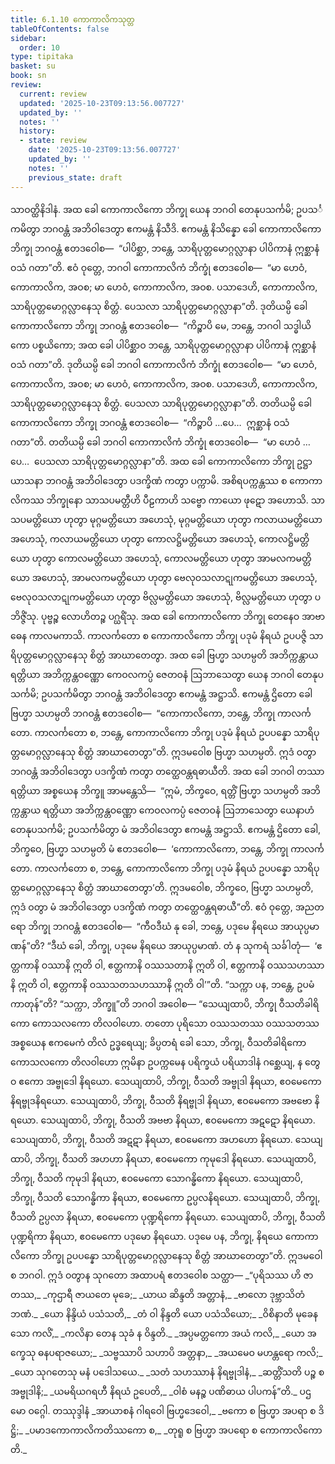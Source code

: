 ```yaml
---
title: 6.1.10 ကောကာလိကသုတ္တ
tableOfContents: false
sidebar:
  order: 10
type: tipitaka
basket: su
book: sn
review:
  current: review
  updated: '2025-10-23T09:13:56.007727'
  updated_by: ''
  notes: ''
  history:
  - state: review
    date: '2025-10-23T09:13:56.007727'
    updated_by: ''
    notes: ''
    previous_state: draft
---
```



<ReviewStatus review={frontmatter.review} showDetails={true} />

<HypothesisAnnotation frontmatter={frontmatter} />

<DynamicBreadcrumb />

<Division number="181" book="sn" e="ch" v="18" p="305">

<Paragraph number="1079" book="sn">
သာဝတ္ထိနိဒါနံ. အထ ခေါ ကောကာလိကော ဘိက္ခု ယေန ဘဂဝါ တေနုပသင်္ကမိ; ဥပသင်္ကမိတွာ ဘဂဝန္တံ အဘိဝါဒေတွာ ဧကမန္တံ နိသီဒိ. ဧကမန္တံ နိသိန္နော ခေါ ကောကာလိကော ဘိက္ခု ဘဂဝန္တံ ဧတဒဝေါစ—  “ပါပိစ္ဆာ, ဘန္တေ, သာရိပုတ္တမောဂ္ဂလ္လာနာ ပါပိကာနံ ဣစ္ဆာနံ ဝသံ ဂတာ”တိ. ဧဝံ ဝုတ္တေ, ဘဂဝါ ကောကာလိကံ ဘိက္ခုံ ဧတဒဝေါစ—  “မာ ဟေဝံ, ကောကာလိက, အဝစ; မာ ဟေဝံ, ကောကာလိက, အဝစ. ပသာဒေဟိ, ကောကာလိက, သာရိပုတ္တမောဂ္ဂလ္လာနေသု စိတ္တံ. ပေသလာ သာရိပုတ္တမောဂ္ဂလ္လာနာ”တိ. ဒုတိယမ္ပိ ခေါ ကောကာလိကော ဘိက္ခု ဘဂဝန္တံ ဧတဒဝေါစ—  “ကိဉ္စာပိ မေ, ဘန္တေ, ဘဂဝါ သဒ္ဓါယိကော ပစ္စယိကော; အထ ခေါ ပါပိစ္ဆာဝ ဘန္တေ, သာရိပုတ္တမောဂ္ဂလ္လာနာ ပါပိကာနံ ဣစ္ဆာနံ ဝသံ ဂတာ”တိ. ဒုတိယမ္ပိ ခေါ ဘဂဝါ ကောကာလိကံ ဘိက္ခုံ ဧတဒဝေါစ—  “မာ ဟေဝံ, ကောကာလိက, အဝစ; မာ ဟေဝံ, ကောကာလိက, အဝစ. ပသာဒေဟိ, ကောကာလိက, သာရိပုတ္တမောဂ္ဂလ္လာနေသု စိတ္တံ. ပေသလာ သာရိပုတ္တမောဂ္ဂလ္လာနာ”တိ. တတိယမ္ပိ ခေါ ကောကာလိကော ဘိက္ခု ဘဂဝန္တံ ဧတဒဝေါစ—  “ကိဉ္စာပိ …ပေ…  ဣစ္ဆာနံ ဝသံ ဂတာ”တိ. တတိယမ္ပိ ခေါ ဘဂဝါ ကောကာလိကံ ဘိက္ခုံ ဧတဒဝေါစ—  “မာ ဟေဝံ …ပေ…  ပေသလာ သာရိပုတ္တမောဂ္ဂလ္လာနာ”တိ.
</Paragraph>

<Paragraph number="1080" book="sn">
အထ ခေါ ကောကာလိကော ဘိက္ခု ဥဋ္ဌာယာသနာ ဘဂဝန္တံ အဘိဝါဒေတွာ ပဒက္ခိဏံ ကတွာ ပက္ကာမိ. အစိရပက္ကန္တဿ စ ကောကာလိကဿ ဘိက္ခုနော သာသပမတ္တီဟိ ပီဠကာဟိ သဗ္ဗော ကာယော ဖုဋော အဟောသိ. သာသပမတ္တိယော ဟုတွာ မုဂ္ဂမတ္တိယော အဟေသုံ, မုဂ္ဂမတ္တိယော ဟုတွာ ကလာယမတ္တိယော အဟေသုံ, ကလာယမတ္တိယော ဟုတွာ ကောလဋ္ဌိမတ္တိယော အဟေသုံ, ကောလဋ္ဌိမတ္တိယော ဟုတွာ ကောလမတ္တိယော အဟေသုံ, ကောလမတ္တိယော ဟုတွာ အာမလကမတ္တိယော အဟေသုံ, အာမလကမတ္တိယော ဟုတွာ ဗေလုဝသလာဋုကမတ္တိယော အဟေသုံ, ဗေလုဝသလာဋုကမတ္တိယော ဟုတွာ ဗိလ္လမတ္တိယော အဟေသုံ, ဗိလ္လမတ္တိယော ဟုတွာ ပဘိဇ္ဇိံသု. ပုဗ္ဗဉ္စ လောဟိတဉ္စ ပဂ္ဃရိံသု. အထ ခေါ ကောကာလိကော ဘိက္ခု တေနေဝ အာဗာဓေန ကာလမကာသိ. ကာလင်္ကတော စ ကောကာလိကော ဘိက္ခု ပဒုမံ နိရယံ ဥပပဇ္ဇိ သာရိပုတ္တမောဂ္ဂလ္လာနေသု စိတ္တံ အာဃာတေတွာ.
</Paragraph>

<Paragraph number="1081" book="sn">
အထ ခေါ ဗြဟ္မာ သဟမ္ပတိ အဘိက္ကန္တာယ ရတ္တိယာ အဘိက္ကန္တဝဏ္ဏော ကေဝလကပ္ပံ ဇေတဝနံ ဩဘာသေတွာ ယေန ဘဂဝါ တေနုပသင်္ကမိ; ဥပသင်္ကမိတွာ ဘဂဝန္တံ အဘိဝါဒေတွာ ဧကမန္တံ အဋ္ဌာသိ. ဧကမန္တံ ဌိတော ခေါ ဗြဟ္မာ သဟမ္ပတိ ဘဂဝန္တံ ဧတဒဝေါစ—  “ကောကာလိကော, ဘန္တေ, ဘိက္ခု ကာလင်္ကတော. ကာလင်္ကတော စ, ဘန္တေ, ကောကာလိကော ဘိက္ခု ပဒုမံ နိရယံ ဥပပန္နော သာရိပုတ္တမောဂ္ဂလ္လာနေသု စိတ္တံ အာဃာတေတွာ”တိ. ဣဒမဝေါစ ဗြဟ္မာ သဟမ္ပတိ. ဣဒံ ဝတွာ ဘဂဝန္တံ အဘိဝါဒေတွာ ပဒက္ခိဏံ ကတွာ တတ္ထေဝန္တရဓာယီတိ.
</Paragraph>

<Paragraph number="1082" book="sn">
အထ ခေါ ဘဂဝါ တဿာ ရတ္တိယာ အစ္စယေန ဘိက္ခူ အာမန္တေသိ—  “ဣမံ, ဘိက္ခဝေ, ရတ္တိံ ဗြဟ္မာ သဟမ္ပတိ အဘိက္ကန္တာယ ရတ္တိယာ အဘိက္ကန္တဝဏ္ဏော ကေဝလကပ္ပံ ဇေတဝနံ ဩဘာသေတွာ ယေနာဟံ တေနုပသင်္ကမိ; ဥပသင်္ကမိတွာ မံ အဘိဝါဒေတွာ ဧကမန္တံ အဋ္ဌာသိ. ဧကမန္တံ ဌိတော ခေါ, ဘိက္ခဝေ, ဗြဟ္မာ သဟမ္ပတိ မံ ဧတဒဝေါစ—  ‘ကောကာလိကော, ဘန္တေ, ဘိက္ခု ကာလင်္ကတော. ကာလင်္ကတော စ, ဘန္တေ, ကောကာလိကော ဘိက္ခု ပဒုမံ နိရယံ ဥပပန္နော သာရိပုတ္တမောဂ္ဂလ္လာနေသု စိတ္တံ အာဃာတေတွာ’တိ. ဣဒမဝေါစ, ဘိက္ခဝေ, ဗြဟ္မာ သဟမ္ပတိ, ဣဒံ ဝတွာ မံ အဘိဝါဒေတွာ ပဒက္ခိဏံ ကတွာ တတ္ထေဝန္တရဓာယီ”တိ.
</Paragraph>

<Paragraph number="1083" book="sn">
ဧဝံ ဝုတ္တေ, အညတရော ဘိက္ခု ဘဂဝန္တံ ဧတဒဝေါစ—  “ကီဝဒီဃံ နု ခေါ, ဘန္တေ, ပဒုမေ နိရယေ အာယုပ္ပမာဏန်”တိ? “ဒီဃံ ခေါ, ဘိက္ခု, ပဒုမေ နိရယေ အာယုပ္ပမာဏံ. တံ န သုကရံ သင်္ခါတုံ—  ‘ဧတ္တကာနိ ဝဿာနိ ဣတိ ဝါ, ဧတ္တကာနိ ဝဿသတာနိ ဣတိ ဝါ, ဧတ္တကာနိ ဝဿသဟဿာနိ ဣတိ ဝါ, ဧတ္တကာနိ ဝဿသတသဟဿာနိ ဣတိ ဝါ’”တိ. “သက္ကာ ပန, ဘန္တေ, ဥပမံ ကာတုန်”တိ? “သက္ကာ, ဘိက္ခူ”တိ ဘဂဝါ အဝေါစ—
</Paragraph>

<Paragraph number="1084" book="sn">
“သေယျထာပိ, ဘိက္ခု ဝီသတိခါရိကော ကောသလကော တိလဝါဟော. တတော ပုရိသော ဝဿသတဿ ဝဿသတဿ အစ္စယေန ဧကမေကံ တိလံ ဥဒ္ဓရေယျ; ခိပ္ပတရံ ခေါ သော, ဘိက္ခု, ဝီသတိခါရိကော ကောသလကော တိလဝါဟော ဣမိနာ ဥပက္ကမေန ပရိက္ခယံ ပရိယာဒါနံ ဂစ္ဆေယျ, န တွေဝ ဧကော အဗ္ဗုဒေါ နိရယော. သေယျထာပိ, ဘိက္ခု, ဝီသတိ အဗ္ဗုဒါ နိရယာ, ဧဝမေကော နိရဗ္ဗုဒနိရယော. သေယျထာပိ, ဘိက္ခု, ဝီသတိ နိရဗ္ဗုဒါ နိရယာ, ဧဝမေကော အဗဗော နိရယော. သေယျထာပိ, ဘိက္ခု, ဝီသတိ အဗဗာ နိရယာ, ဧဝမေကော အဋဋော နိရယော. သေယျထာပိ, ဘိက္ခု, ဝီသတိ အဋဋာ နိရယာ, ဧဝမေကော အဟဟော နိရယော. သေယျထာပိ, ဘိက္ခု, ဝီသတိ အဟဟာ နိရယာ, ဧဝမေကော ကုမုဒေါ နိရယော. သေယျထာပိ, ဘိက္ခု, ဝီသတိ ကုမုဒါ နိရယာ, ဧဝမေကော သောဂန္ဓိကော နိရယော. သေယျထာပိ, ဘိက္ခု, ဝီသတိ သောဂန္ဓိကာ နိရယာ, ဧဝမေကော ဥပ္ပလနိရယော. သေယျထာပိ, ဘိက္ခု, ဝီသတိ ဥပ္ပလာ နိရယာ, ဧဝမေကော ပုဏ္ဍရိကော နိရယော. သေယျထာပိ, ဘိက္ခု, ဝီသတိ ပုဏ္ဍရိကာ နိရယာ, ဧဝမေကော ပဒုမော နိရယော. ပဒုမေ ပန, ဘိက္ခု, နိရယေ ကောကာလိကော ဘိက္ခု ဥပပန္နော သာရိပုတ္တမောဂ္ဂလ္လာနေသု စိတ္တံ အာဃာတေတွာ”တိ. ဣဒမဝေါစ ဘဂဝါ. ဣဒံ ဝတွာန သုဂတော အထာပရံ ဧတဒဝေါစ သတ္ထာ—
</Paragraph>

<Paragraph number="1085" type="verses" book="sn">
_“ပုရိသဿ ဟိ ဇာတဿ,_  
_ကုဌာရီ ဇာယတေ မုခေ;_  
_ယာယ ဆိန္ဒတိ အတ္တာနံ,_  
_ဗာလော ဒုဗ္ဘာသိတံ ဘဏံ._  

</Paragraph>

<Paragraph number="1086" type="verses" book="sn">
_ယော နိန္ဒိယံ ပသံသတိ,_  
_တံ ဝါ နိန္ဒတိ ယော ပသံသိယော;_  
_ဝိစိနာတိ မုခေန သော ကလိံ,_  
_ကလိနာ တေန သုခံ န ဝိန္ဒတိ._  

</Paragraph>

<Paragraph number="1087" type="verses" book="sn">
_အပ္ပမတ္တကော အယံ ကလိ,_  
_ယော အက္ခေသု ဓနပရာဇယော;_  
_သဗ္ဗဿာပိ သဟာပိ အတ္တနာ,_  
_အယမေဝ မဟန္တရော ကလိ;_  
_ယော သုဂတေသု မနံ ပဒေါသယေ._  

</Paragraph>

<Paragraph number="1088" type="verses" book="sn">
_သတံ သဟဿာနံ နိရဗ္ဗုဒါနံ,_  
_ဆတ္တိံသတိ ပဉ္စ စ အဗ္ဗုဒါနိ;_  
_ယမရိယဂရဟီ နိရယံ ဥပေတိ,_  
_ဝါစံ မနဉ္စ ပဏိဓာယ ပါပကန်”တိ._  


</Paragraph>
</Division>

<Paragraph number="1089" type="center" book="sn">
ပဌမော ဝဂ္ဂေါ.



</Paragraph>

<Paragraph number="1090" type="center" book="sn">
တဿုဒ္ဒါနံ


</Paragraph>

<Paragraph number="1091" type="verses" book="sn">
_အာယာစနံ ဂါရဝေါ ဗြဟ္မဒေဝေါ,_  
_ဗကော စ ဗြဟ္မာ အပရာ စ ဒိဋ္ဌိ;_  
_ပမာဒကောကာလိကတိဿကော စ,_  
_တုရူ စ ဗြဟ္မာ အပရော စ ကောကာလိကောတိ._
</Paragraph>